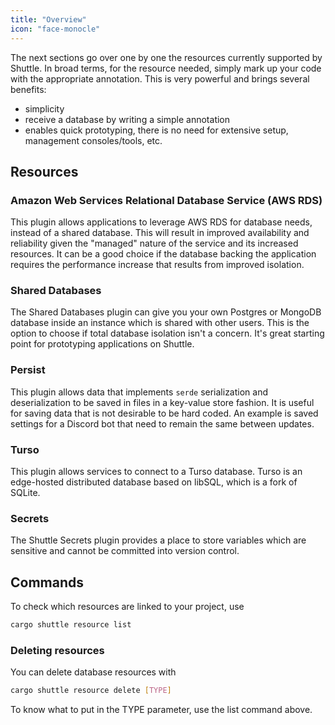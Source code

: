 ```yaml
---
title: "Overview"
icon: "face-monocle"
---
```


The next sections go over one by one the resources currently supported by Shuttle. In broad terms, for the resource needed, simply mark up your code with the appropriate annotation. This is very powerful and brings several benefits:

- simplicity
- receive a database by writing a simple annotation
- enables quick prototyping, there is no need for extensive setup, management consoles/tools, etc.

## Resources

### Amazon Web Services Relational Database Service (AWS RDS)

This plugin allows applications to leverage AWS RDS for database needs, instead of a shared database. This will result in improved availability and reliability given the "managed" nature of the service and its increased resources. It can be a good choice if the database backing the application requires the performance increase that results from improved isolation.

### Shared Databases

The Shared Databases plugin can give you your own Postgres or MongoDB database inside an instance which is shared with other users. This is the option to choose if total database isolation isn't a concern. It's great starting point for prototyping applications on Shuttle.

### Persist

This plugin allows data that implements `serde` serialization and deserialization to be saved in files in a key-value store fashion. It is useful for saving data that is not desirable to be hard coded. An example is saved settings for a Discord bot that need to remain the same between updates.

### Turso

This plugin allows services to connect to a Turso database. Turso is an edge-hosted distributed database based on libSQL, which is a fork of SQLite.

### Secrets

The Shuttle Secrets plugin provides a place to store variables which are sensitive and cannot be committed into version control.

## Commands

To check which resources are linked to your project, use

```bash
cargo shuttle resource list
```

### Deleting resources

You can delete database resources with

```bash
cargo shuttle resource delete [TYPE]
```

To know what to put in the TYPE parameter, use the list command above.
